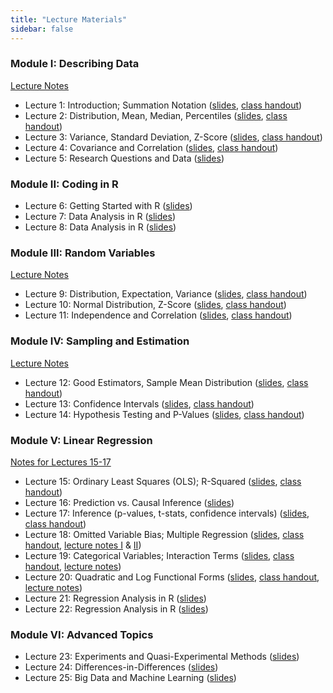 ```yaml
---
title: "Lecture Materials"
sidebar: false
---
```


### Module I: Describing Data 

[Lecture Notes](Notes/Module1-Intro-and-Describing-Data/Describing-Data.pdf)

- Lecture 1: Introduction; Summation Notation ([slides](Lectures/Lecture1/Slides1.pdf), [class handout](Lectures/Lecture1/ClassHandout1.pdf))
- Lecture 2: Distribution, Mean, Median, Percentiles ([slides](Lectures/Lecture2/Slides2.pdf), [class handout](Lectures/Lecture2/ClassHandout2.pdf))
- Lecture 3: Variance, Standard Deviation, Z-Score ([slides](Lectures/Lecture3/Slides3.pdf), [class handout](Lectures/Lecture3/ClassHandout3.pdf))
- Lecture 4: Covariance and Correlation ([slides](Lectures/Lecture4/Slides4.pdf), [class handout](Lectures/Lecture4/ClassHandout4.pdf))
- Lecture 5: Research Questions and Data ([slides](Lectures/Lecture5/Slides5.pdf))

### Module II: Coding in R
- Lecture 6: Getting Started with R ([slides](Lectures/Lecture6-8/Slides6.pdf))
- Lecture 7: Data Analysis in R ([slides](Lectures/Lecture6-8/Slides7.pdf))
- Lecture 8: Data Analysis in R ([slides](Lectures/Lecture6-8/Slides8.pdf))

### Module III: Random Variables

[Lecture Notes](Notes/Module3-Random-Variables/Random-Variables.pdf)

- Lecture 9: Distribution, Expectation, Variance ([slides](Lectures/Lecture9/Slides9.pdf), [class handout](Lectures/Lecture9/ClassHandout9.pdf))
- Lecture 10: Normal Distribution, Z-Score ([slides](Lectures/Lecture10/Slides10.pdf), [class handout](Lectures/Lecture10/ClassHandout10.pdf))
- Lecture 11: Independence and Correlation ([slides](Lectures/Lecture11/Slides11.pdf), [class handout](Lectures/Lecture11/ClassHandout11.pdf))

### Module IV: Sampling and Estimation

[Lecture Notes](Notes/Module4-Sampling-and-Estimation/Sampling-and-Estimation.pdf)

- Lecture 12: Good Estimators, Sample Mean Distribution ([slides](Lectures/Lecture12/Slides12.pdf), [class handout](Lectures/Lecture12/ClassHandout12.pdf))
- Lecture 13: Confidence Intervals ([slides](Lectures/Lecture13/Slides13.pdf), [class handout](Lectures/Lecture13/ClassHandout13.pdf))
- Lecture 14: Hypothesis Testing and P-Values ([slides](Lectures/Lecture14/Slides14.pdf), [class handout](Lectures/Lecture14/ClassHandout14.pdf))

### Module V: Linear Regression

[Notes for Lectures 15-17](Notes/Module5-Linear-Regression/Simple-Linear-Regression.pdf)

- Lecture 15: Ordinary Least Squares (OLS); R-Squared ([slides](Lectures/Lecture15/Slides15.pdf), [class handout](Lectures/Lecture15/ClassHandout15.pdf)) 
- Lecture 16: Prediction vs. Causal Inference ([slides](Lectures/Lecture16/Slides16.pdf))
- Lecture 17: Inference (p-values, t-stats, confidence intervals) ([slides](Lectures/Lecture17/Slides17.pdf), [class handout](Lectures/Lecture17/ClassHandout17.pdf))
- Lecture 18: Omitted Variable Bias; Multiple Regression ([slides](Lectures/Lecture18/Slides18.pdf), [class handout](Lectures/Lecture18/ClassHandout18.pdf), [lecture notes I](Notes/Module5-Linear-Regression/Omitted-Variable-Bias.pdf) & [II](Notes/Module5-Linear-Regression/Multiple-Linear-Regression.pdf))
- Lecture 19: Categorical Variables; Interaction Terms ([slides](Lectures/Lecture19/Slides19.pdf), [class handout](Lectures/Lecture19/ClassHandout19.pdf), [lecture notes](Notes/Module5-Linear-Regression/Dummy-Variables-and-Interaction-Terms.pdf))
- Lecture 20: Quadratic and Log Functional Forms ([slides](Lectures/Lecture20/Slides20.pdf), [class handout](Lectures/Lecture20/ClassHandout20.pdf), [lecture notes](Notes/Module5-Linear-Regression/Functional-Forms.pdf))
- Lecture 21: Regression Analysis in R ([slides](Lectures/Lecture21-22/Slides21.pdf))
- Lecture 22: Regression Analysis in R ([slides](Lectures/Lecture21-22/Slides22.pdf))

### Module VI: Advanced Topics
- Lecture 23: Experiments and Quasi-Experimental Methods ([slides](Lectures/Lecture23/Slides23.pdf))
- Lecture 24: Differences-in-Differences ([slides](Lectures/Lecture24/Slides24.pdf))
- Lecture 25: Big Data and Machine Learning ([slides](Lectures/Lecture25/Slides25.pdf))